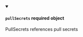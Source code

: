 
<details className="config-field" data-expandable="false" open>
<summary>

#### `pullSecrets` <span class="config-field-required" data-required="false">required</span> <span class="config-field-type">object</span> <span class="config-field-default"></span> <span class="config-field-enum"></span>

PullSecrets references pull secrets

</summary>



</details>

